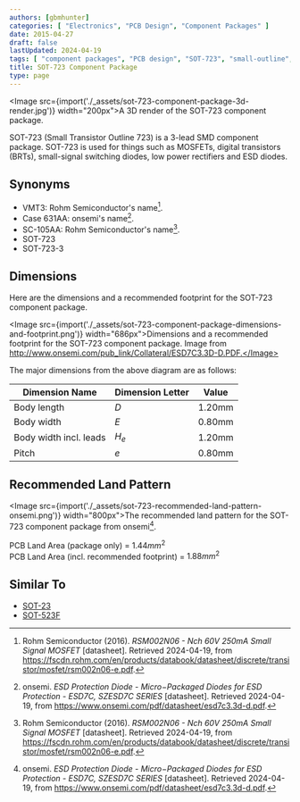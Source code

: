 ```yaml
---
authors: [gbmhunter]
categories: [ "Electronics", "PCB Design", "Component Packages" ]
date: 2015-04-27
draft: false
lastUpdated: 2024-04-19
tags: [ "component packages", "PCB design", "SOT-723", "small-outline", "transistor" ]
title: SOT-723 Component Package
type: page
---
```



<Image src={import('./_assets/sot-723-component-package-3d-render.jpg')} width="200px">A 3D render of the SOT-723 component package.</Image>

SOT-723 (Small Transistor Outline 723) is a 3-lead SMD component package. SOT-723 is used for things such as MOSFETs, digital transistors (BRTs), small-signal switching diodes, low power rectifiers and ESD diodes.

## Synonyms

* VMT3: Rohm Semiconductor's name[^rohm-semi-rsm002n06-mosfet-ds].
* Case 631AA: onsemi's name[^onsemi-esd7c-szesd7c-series-esd-diode].
* SC-105AA: Rohm Semiconductor's name[^rohm-semi-rsm002n06-mosfet-ds].
* SOT-723
* SOT-723-3

## Dimensions

Here are the dimensions and a recommended footprint for the SOT-723 component package.

<Image src={import('./_assets/sot-723-component-package-dimensions-and-footprint.png')} width="686px">Dimensions and a recommended footprint for the SOT-723 component package. Image from http://www.onsemi.com/pub_link/Collateral/ESD7C3.3D-D.PDF.</Image>

The major dimensions from the above diagram are as follows:

| Dimension Name         | Dimension Letter | Value  |
|------------------------|------------------|--------|
| Body length            | $D$            | 1.20mm |
| Body width             | $E$            | 0.80mm |
| Body width incl. leads | $H_e$          | 1.20mm |
| Pitch                  | $e$            | 0.80mm |

## Recommended Land Pattern

<Image src={import('./_assets/sot-723-recommended-land-pattern-onsemi.png')} width="800px">The recommended land pattern for the SOT-723 component package from onsemi[^onsemi-esd7c-szesd7c-series-esd-diode].</Image>

PCB Land Area (package only) = $1.44mm^2$  
PCB Land Area (incl. recommended footprint) = $1.88mm^2$

## Similar To

* [SOT-23](/pcb-design/component-packages/sot-23-component-package/)
* [SOT-523F](/pcb-design/component-packages/sot-523f-component-package/)

[^onsemi-esd7c-szesd7c-series-esd-diode]: onsemi. _ESD Protection Diode - Micro−Packaged Diodes for ESD Protection - ESD7C, SZESD7C SERIES_ [datasheet]. Retrieved 2024-04-19, from https://www.onsemi.com/pdf/datasheet/esd7c3.3d-d.pdf.
[^rohm-semi-rsm002n06-mosfet-ds]: Rohm Semiconductor (2016). _RSM002N06 - Nch 60V 250mA Small Signal MOSFET_ [datasheet]. Retrieved 2024-04-19, from https://fscdn.rohm.com/en/products/databook/datasheet/discrete/transistor/mosfet/rsm002n06-e.pdf.
